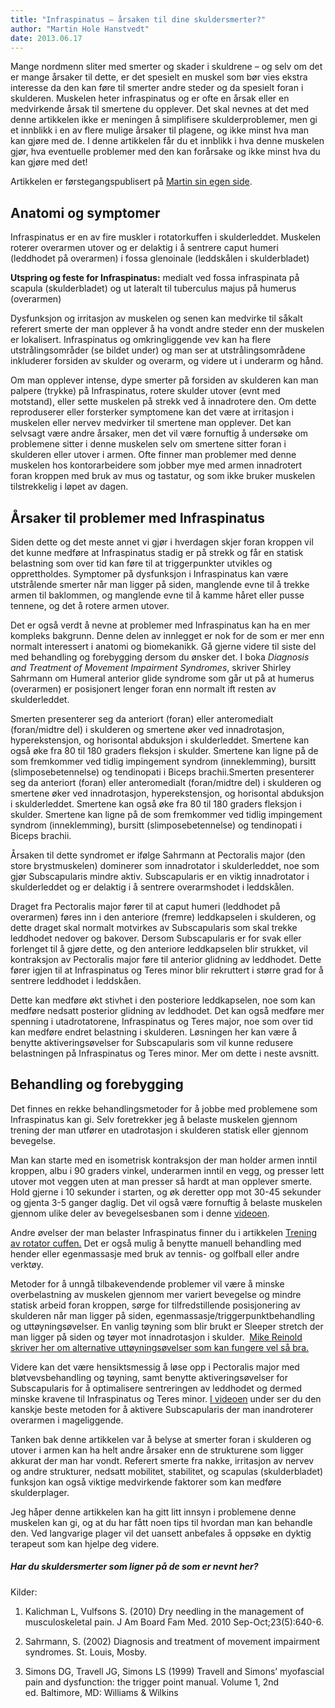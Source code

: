 ```yaml
---
title: "Infraspinatus – årsaken til dine skuldersmerter?"
author: "Martin Hole Hanstvedt"
date: 2013.06.17
---
```


Mange nordmenn sliter med smerter og skader i skuldrene – og selv om det er mange årsaker til dette, er det spesielt en muskel som bør vies ekstra interesse da den kan føre til smerter andre steder og da spesielt foran i skulderen. Muskelen heter infraspinatus og er ofte en årsak eller en medvirkende årsak til smertene du opplever. Det skal nevnes at det med denne artikkelen ikke er meningen å simplifisere skulderproblemer, men gi et innblikk i en av flere mulige årsaker til plagene, og ikke minst hva man kan gjøre med de. I denne artikkelen får du et innblikk i hva denne muskelen gjør, hva eventuelle problemer med den kan forårsake og ikke minst hva du kan gjøre med det!

Artikkelen er førstegangspublisert på [Martin sin egen side](http://martinhanstvedt.com/).

## Anatomi og symptomer

Infraspinatus er en av fire muskler i rotatorkuffen i skulderleddet. Muskelen roterer overarmen utover og er delaktig i å sentrere caput humeri (leddhodet på overarmen) i fossa glenoinale (leddskålen i skulderbladet)

**Utspring og feste for Infraspinatus:** medialt ved fossa infraspinata på scapula (skulderbladet) og ut lateralt til tuberculus majus på humerus (overarmen)

Dysfunksjon og irritasjon av muskelen og senen kan medvirke til såkalt referert smerte der man opplever å ha vondt andre steder enn der muskelen er lokalisert. Infraspinatus og omkringliggende vev kan ha flere utstrålingsområder (se bildet under) og man ser at utstrålingsområdene inkluderer forsiden av skulder og overarm, og videre ut i underarm og hånd.

Om man opplever intense, dype smerter på forsiden av skulderen kan man palpere (trykke) på Infraspinatus, rotere skulder utover (evnt med motstand), eller sette muskelen på strekk ved å innadrotere den. Om dette reproduserer eller forsterker symptomene kan det være at irritasjon i muskelen eller nervev medvirker til smertene man opplever. Det kan selvsagt være andre årsaker, men det vil være fornuftig å undersøke om problemene sitter i denne muskelen selv om smertene sitter foran i skulderen eller utover i armen. Ofte finner man problemer med denne muskelen hos kontorarbeidere som jobber mye med armen innadrotert foran kroppen med bruk av mus og tastatur, og som ikke bruker muskelen tilstrekkelig i løpet av dagen.

## Årsaker til problemer med Infraspinatus

Siden dette og det meste annet vi gjør i hverdagen skjer foran kroppen vil det kunne medføre at Infraspinatus stadig er på strekk og får en statisk belastning som over tid kan føre til at triggerpunkter utvikles og opprettholdes. Symptomer på dysfunksjon i Infraspinatus kan være utstrålende smerter når man ligger på siden, manglende evne til å trekke armen til baklommen, og manglende evne til å kamme håret eller pusse tennene, og det å rotere armen utover.

Det er også verdt å nevne at problemer med Infraspinatus kan ha en mer kompleks bakgrunn. Denne delen av innlegget er nok for de som er mer enn normalt interessert i anatomi og biomekanikk. Gå gjerne videre til siste del med behandling og forebygging dersom du ønsker det. I boka *Diagnosis and Treatment of Movement Impairment Syndromes*, skriver Shirley Sahrmann om Humeral anterior glide syndrome som går ut på at humerus (overarmen) er posisjonert lenger foran enn normalt ift resten av skulderleddet.

Smerten presenterer seg da anteriort (foran) eller anteromedialt (foran/midtre del) i skulderen og smertene øker ved innadrotasjon, hyperekstensjon, og horisontal abduksjon i skulderleddet. Smertene kan også øke fra 80 til 180 graders fleksjon i skulder. Smertene kan ligne på de som fremkommer ved tidlig impingement syndrom (inneklemming), bursitt (slimposebetennelse) og tendinopati i Biceps brachii.Smerten presenterer seg da anteriort (foran) eller anteromedialt (foran/midtre del) i skulderen og smertene øker ved innadrotasjon, hyperekstensjon, og horisontal abduksjon i skulderleddet. Smertene kan også øke fra 80 til 180 graders fleksjon i skulder. Smertene kan ligne på de som fremkommer ved tidlig impingement syndrom (inneklemming), bursitt (slimposebetennelse) og tendinopati i Biceps brachii.

Årsaken til dette syndromet er ifølge Sahrmann at Pectoralis major (den store brystmuskelen) dominerer som innadrotator i skulderleddet, noe som gjør Subscapularis mindre aktiv. Subscapularis er en viktig innadrotator i skulderleddet og er delaktig i å sentrere overarmshodet i leddskålen.

Draget fra Pectoralis major fører til at caput humeri (leddhodet på overarmen) føres inn i den anteriore (fremre) leddkapselen i skulderen, og dette draget skal normalt motvirkes av Subscapularis som skal trekke leddhodet nedover og bakover. Dersom Subscapularis er for svak eller forlenget til å gjøre dette, og den anteriore leddkapselen blir strukket, vil kontraksjon av Pectoralis major føre til anterior glidning av leddhodet. Dette fører igjen til at Infraspinatus og Teres minor blir rekruttert i større grad for å sentrere leddhodet i leddskåen.

Dette kan medføre økt stivhet i den posteriore leddkapselen, noe som kan medføre nedsatt posterior glidning av leddhodet. Det kan også medføre mer spenning i utadrotatorene, Infraspinatus og Teres major, noe som over tid kan medføre endret belastning i skulderen. Løsningen her kan være å benytte aktiveringsøvelser for Subscapularis som vil kunne redusere belastningen på Infraspinatus og Teres minor. Mer om dette i neste avsnitt.

## Behandling og forebygging

Det finnes en rekke behandlingsmetoder for å jobbe med problemene som Infraspinatus kan gi. Selv foretrekker jeg å belaste muskelen gjennom trening der man utfører en utadrotasjon i skulderen statisk eller gjennom bevegelse.

Man kan starte med en isometrisk kontraksjon der man holder armen inntil kroppen, albu i 90 graders vinkel, underarmen inntil en vegg, og presser lett utover mot veggen uten at man presser så hardt at man opplever smerte. Hold gjerne i 10 sekunder i starten, og øk deretter opp mot 30-45 sekunder og gjenta 3-5 ganger daglig. Det vil også være fornuftig å belaste muskelen gjennom ulike deler av bevegelsesbanen som i denne [videoen](https://www.youtube.com/watch?v=U-gziX06GMM).

Andre øvelser der man belaster Infraspinatus finner du i artikkelen [Trening av rotator cuffen.](http://martinhanstvedt.com/2015/07/27/trening-av-rotator-cuff-skulder/) Det er også mulig å benytte manuell behandling med hender eller egenmassasje med bruk av tennis- og golfball eller andre verktøy.

Metoder for å unngå tilbakevendende problemer vil være å minske overbelastning av muskelen gjennom mer variert bevegelse og mindre statisk arbeid foran kroppen, sørge for tilfredstillende posisjonering av skulderen når man ligger på siden, egenmassasje/triggerpunktbehandling og uttøyningsøvelser. En vanlig tøyning som blir brukt er Sleeper stretch der man ligger på siden og tøyer mot innadrotasjon i skulder.  [Mike Reinold skriver her om alternative uttøyningsøvelser som kan fungere vel så bra.](http://www.mikereinold.com/2011/07/alternatives-to-the-sleeper-stretch-that-may-actually-work-better.html)

Videre kan det være hensiktsmessig å løse opp i Pectoralis major med bløtvevsbehandling og tøyning, samt benytte aktiveringsøvelser for Subscapularis for å optimalisere sentreringen av leddhodet og dermed minske kravene til Infraspinatus og Teres minor. [I videoen](http://www.youtube.com/watch?v=iSBRnrDNbG0) under ser du den kanskje beste metoden for å aktivere Subscapularis der man inandroterer overarmen i mageliggende.

Tanken bak denne artikkelen var å belyse at smerter foran i skulderen og utover i armen kan ha helt andre årsaker enn de strukturene som ligger akkurat der man har vondt. Referert smerte fra nakke, irritasjon av nervev og andre strukturer, nedsatt mobilitet, stabilitet, og scapulas (skulderbladet) funksjon kan også viktige medvirkende faktorer som kan medføre skulderplager.

Jeg håper denne artikkelen kan ha gitt litt innsyn i problemene denne muskelen kan gi, og at du har fått noen tips til hvordan man kan behandle den. Ved langvarige plager vil det uansett anbefales å oppsøke en dyktig terapeut som kan hjelpe deg videre.

##### Har du skuldersmerter som ligner på de som er nevnt her?

Kilder:

1.  Kalichman L, Vulfsons S. (2010) Dry needling in the management of musculoskeletal pain. J Am Board Fam Med. 2010 Sep-Oct;23(5):640-6.

2.  Sahrmann, S. (2002) Diagnosis and treatment of movement impairment syndromes. St. Louis, Mosby.

3.  Simons DG, Travell JG, Simons LS (1999) Travell and Simons’ myofascial pain and dysfunction: the trigger point manual. Volume 1, 2nd ed. Baltimore, MD: Williams & Wilkins

